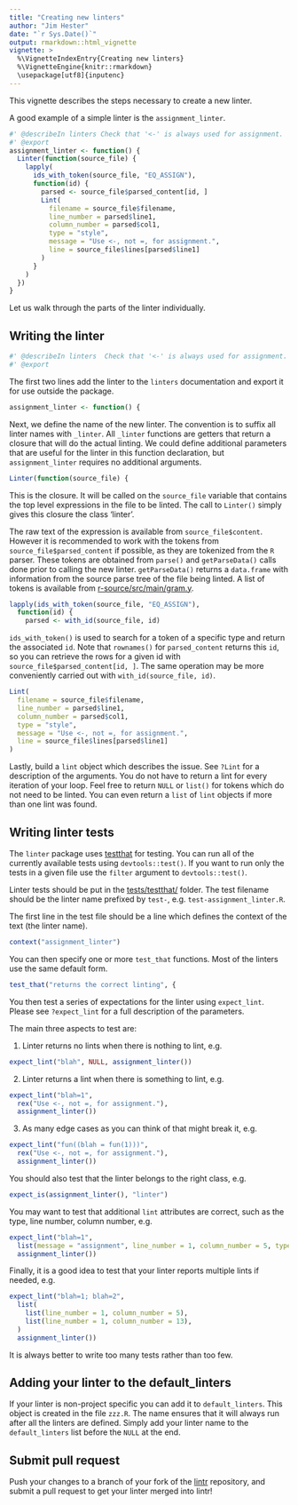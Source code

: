 ```yaml
---
title: "Creating new linters"
author: "Jim Hester"
date: "`r Sys.Date()`"
output: rmarkdown::html_vignette
vignette: >
  %\VignetteIndexEntry{Creating new linters}
  %\VignetteEngine{knitr::rmarkdown}
  \usepackage[utf8]{inputenc}
---
```


This vignette describes the steps necessary to create a new linter.

A good example of a simple linter is the `assignment_linter`.
```r
#' @describeIn linters Check that '<-' is always used for assignment.
#' @export
assignment_linter <- function() {
  Linter(function(source_file) {
    lapply(
      ids_with_token(source_file, "EQ_ASSIGN"),
      function(id) {
        parsed <- source_file$parsed_content[id, ]
        Lint(
          filename = source_file$filename,
          line_number = parsed$line1,
          column_number = parsed$col1,
          type = "style",
          message = "Use <-, not =, for assignment.",
          line = source_file$lines[parsed$line1]
        )
      }
    )
  })
}
```

Let us walk through the parts of the linter individually.

## Writing the linter ##
```r
#' @describeIn linters  Check that '<-' is always used for assignment.
#' @export
```
The first two lines add the linter to the `linters` documentation and export it
for use outside the package.

```r
assignment_linter <- function() {
```
Next, we define the name of the new linter.  The convention is to suffix all
linter names with `_linter`. All `_linter` functions are getters that return a
closure that will do the actual linting. We could define additional parameters
that are useful for the linter in this function declaration, but
`assignment_linter` requires no additional arguments.

```r
Linter(function(source_file) {
```
This is the closure. It will be called on the `source_file` variable that
contains the top level expressions in the file to be linted. The call to
`Linter()` simply gives this closure the class 'linter'.

The raw text of the expression is available from `source_file$content`. However
it is recommended to work with the tokens from `source_file$parsed_content` if
possible, as they are tokenized from the `R` parser. These tokens are obtained
from `parse()` and `getParseData()` calls done prior to calling the new linter.
`getParseData()` returns a `data.frame` with information from the source parse
tree of the file being linted. A list of tokens is available from
[r-source/src/main/gram.y](https://github.com/wch/r-source/blob/ff1bca2f21aba271d428474f00494eece5c36dd3/src/main/gram.y#L293-L307).

```r
lapply(ids_with_token(source_file, "EQ_ASSIGN"),
  function(id) {
    parsed <- with_id(source_file, id)
```
`ids_with_token()` is used to search for a token of a specific type and return
the associated `id`.  Note that `rownames()` for `parsed_content` returns this
`id`, so you can retrieve the rows for a given id with
`source_file$parsed_content[id, ]`. The same operation may be more conveniently
carried out with `with_id(source_file, id)`.

```r
Lint(
  filename = source_file$filename,
  line_number = parsed$line1,
  column_number = parsed$col1,
  type = "style",
  message = "Use <-, not =, for assignment.",
  line = source_file$lines[parsed$line1]
)
```
Lastly, build a `lint` object which describes the issue.  See `?Lint` for a
description of the arguments. You do not have to return a lint for every
iteration of your loop.  Feel free to return `NULL` or `list()` for tokens which
do not need to be linted. You can even return a `list` of `lint` objects if
more than one lint was found.

## Writing linter tests ##
The `linter` package uses [testthat](https://github.com/hadley/testthat) for
testing. You can run all of the currently available tests using
`devtools::test()`.  If you want to run only the tests in a given file use the
`filter` argument to `devtools::test()`.

Linter tests should be put in the
[tests/testthat/](https://github.com/r-lib/lintr/tree/master/tests/testthat)
folder.  The test filename should be the linter name prefixed by `test-`, e.g.
`test-assignment_linter.R`.

The first line in the test file should be a line which defines the context of
the text (the linter name).
```r
context("assignment_linter")
```

You can then specify one or more `test_that` functions.  Most of the linters
use the same default form.
```r
test_that("returns the correct linting", {
```
You then test a series of expectations for the linter using `expect_lint`.
Please see `?expect_lint` for a full description of the parameters.

The main three aspects to test are:

1. Linter returns no lints when there is nothing to lint, e.g.

```r
expect_lint("blah", NULL, assignment_linter())
```

2. Linter returns a lint when there is something to lint, e.g.

```r
expect_lint("blah=1",
  rex("Use <-, not =, for assignment."),
  assignment_linter())
```

3. As many edge cases as you can think of that might break it, e.g.

```r
expect_lint("fun((blah = fun(1)))",
  rex("Use <-, not =, for assignment."),
  assignment_linter())
```

You should also test that the linter belongs to the right class, e.g.

```r
expect_is(assignment_linter(), "linter")
```

You may want to test that additional `lint` attributes are correct,
such as the type, line number, column number, e.g.

```r
expect_lint("blah=1",
  list(message = "assignment", line_number = 1, column_number = 5, type = "style"),
  assignment_linter())
```

Finally, it is a good idea to test that your linter reports multiple lints if
needed, e.g.
```r
expect_lint("blah=1; blah=2",
  list(
    list(line_number = 1, column_number = 5),
    list(line_number = 1, column_number = 13),
  )
  assignment_linter())
```

It is always better to write too many tests rather than too few.

## Adding your linter to the default_linters ##
If your linter is non-project specific you can add it to `default_linters`.
This object is created in the file `zzz.R`.  The name ensures that it will always run after all
the linters are defined.  Simply add your linter name to the `default_linters`
list before the `NULL` at the end.

## Submit pull request ##
Push your changes to a branch of your fork of the
[lintr](https://github.com/r-lib/lintr) repository, and submit a pull
request to get your linter merged into lintr!

